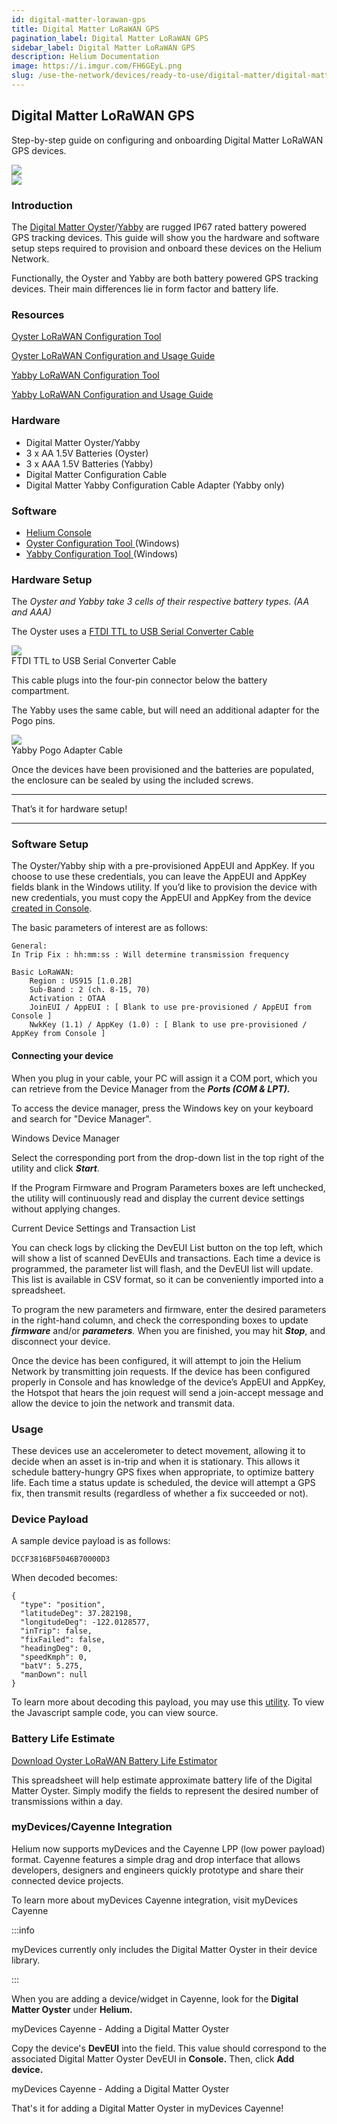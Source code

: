 ```yaml
---
id: digital-matter-lorawan-gps
title: Digital Matter LoRaWAN GPS
pagination_label: Digital Matter LoRaWAN GPS
sidebar_label: Digital Matter LoRaWAN GPS
description: Helium Documentation
image: https://i.imgur.com/FH6GEyL.png
slug: /use-the-network/devices/ready-to-use/digital-matter/digital-matter-lorawan-gps
---
```



## Digital Matter LoRaWAN GPS

Step-by-step guide on configuring and onboarding Digital Matter LoRaWAN GPS devices.

<div style={{ textAlign: 'left' }}>
  <img src={useBaseUrl('img/use-the-network/devices/ready-to-use/digital-matter-oyster.png')} />
</div>
<div style={{ textAlign: 'right' }}>
  <img src={useBaseUrl('img/use-the-network/devices/ready-to-use/digital-matter-yabby.png')} />
</div>

### Introduction

The
[Digital Matter Oyster](https://www.digitalmatter.com/devices/oyster-lorawan/)/[Yabby](https://www.digitalmatter.com/devices/yabby-lorawan/)
are rugged IP67 rated battery powered GPS tracking devices. This guide will show you the hardware
and software setup steps required to provision and onboard these devices on the Helium Network.

Functionally, the Oyster and Yabby are both battery powered GPS tracking devices. Their main
differences lie in form factor and battery life.

### Resources

[Oyster LoRaWAN Configuration Tool](https://www.oemserver.com/tools/OysterLoRaWAN/ConfigTool/setup.exe)

[Oyster LoRaWAN Configuration and Usage Guide](https://support.digitalmatter.com/support/solutions/articles/16000063310-oyster-lorawan-configuration-and-usage-guide)

[Yabby LoRaWAN Configuration Tool](https://www.oemserver.com/tools/YabbyLoRaWAN/ConfigTool/setup.exe)

[Yabby LoRaWAN Configuration and Usage Guide](https://support.digitalmatter.com/support/solutions/articles/16000077618-configuration-and-usage-guide)

### Hardware

- Digital Matter Oyster/Yabby
- 3 x AA 1.5V Batteries \(Oyster\)
- 3 x AAA 1.5V Batteries \(Yabby\)
- Digital Matter Configuration Cable
- Digital Matter Yabby Configuration Cable Adapter \(Yabby only\)

### Software

- [Helium Console](https://console.helium.com/)
- [Oyster Configuration Tool ](https://www.oemserver.com/tools/OysterLoRaWAN/ConfigTool/setup.exe)\(Windows\)
- [Yabby Configuration Tool ](https://www.oemserver.com/tools/YabbyLoRaWAN/ConfigTool/setup.exe)\(Windows\)

### Hardware Setup

The _Oyster and Yabby take 3 cells of their respective battery types. \(AA and AAA\)_

The Oyster uses a
[FTDI TTL to USB Serial Converter Cable](https://www.ftdichip.com/Support/Documents/DataSheets/Cables/DS_TTL-232RG_CABLES.pdf)

<div style={{ textAlign: 'center' }}>
  <img
    src={useBaseUrl('img/use-the-network/devices/ready-to-use/digital-matter-oyster-cable.png')}
  />
</div>

<div style={{ textAlign: 'center' }}>FTDI TTL to USB Serial Converter Cable</div>

This cable plugs into the four-pin connector below the battery compartment.

The Yabby uses the same cable, but will need an additional adapter for the Pogo pins.

<div style={{ textAlign: 'center' }}>
  <img
    src={useBaseUrl('img/use-the-network/devices/ready-to-use/digital-matter-yabby-cable.png')}
  />
</div>

<div style={{ textAlign: 'center' }}>Yabby Pogo Adapter Cable</div>

Once the devices have been provisioned and the batteries are populated, the enclosure can be sealed
by using the included screws.

---

That’s it for hardware setup!

---

### Software Setup

The Oyster/Yabby ship with a pre-provisioned AppEUI and AppKey. If you choose to use these
credentials, you can leave the AppEUI and AppKey fields blank in the Windows utility. If you’d like
to provision the device with new credentials, you must copy the AppEUI and AppKey from the device
[created in Console](/use-the-network/console/adding-devices).

The basic parameters of interest are as follows:

```text
General:
In Trip Fix : hh:mm:ss : Will determine transmission frequency

Basic LoRaWAN:
	Region : US915 [1.0.2B]
	Sub-Band : 2 (ch. 8-15, 70)
	Activation : OTAA
	JoinEUI / AppEUI : [ Blank to use pre-provisioned / AppEUI from Console ]
	NwkKey (1.1) / AppKey (1.0) : [ Blank to use pre-provisioned / AppKey from Console ]

```

#### Connecting your device

When you plug in your cable, your PC will assign it a COM port, which you can retrieve from the
Device Manager from the _**Ports \(COM & LPT\).**_

To access the device manager, press the Windows key on your keyboard and search for "Device
Manager".

Windows Device Manager

Select the corresponding port from the drop-down list in the top right of the utility and click
_**Start**_.

If the Program Firmware and Program Parameters boxes are left unchecked, the utility will
continuously read and display the current device settings without applying changes.

Current Device Settings and Transaction List

You can check logs by clicking the DevEUI List button on the top left, which will show a list of
scanned DevEUIs and transactions. Each time a device is programmed, the parameter list will flash,
and the DevEUI list will update. This list is available in CSV format, so it can be conveniently
imported into a spreadsheet.

To program the new parameters and firmware, enter the desired parameters in the right-hand column,
and check the corresponding boxes to update _**firmware**_ and/or _**parameters**._ When you are
finished, you may hit _**Stop**_, and disconnect your device.

Once the device has been configured, it will attempt to join the Helium Network by transmitting join
requests. If the device has been configured properly in Console and has knowledge of the device’s
AppEUI and AppKey, the Hotspot that hears the join request will send a join-accept message and allow
the device to join the network and transmit data.

### Usage

These devices use an accelerometer to detect movement, allowing it to decide when an asset is
in-trip and when it is stationary. This allows it schedule battery-hungry GPS fixes when
appropriate, to optimize battery life. Each time a status update is scheduled, the device will
attempt a GPS fix, then transmit results \(regardless of whether a fix succeeded or not\).

### Device Payload

A sample device payload is as follows:

```text
DCCF3816BF5046B70000D3
```

When decoded becomes:

```text
{
  "type": "position",
  "latitudeDeg": 37.282198,
  "longitudeDeg": -122.0128577,
  "inTrip": false,
  "fixFailed": false,
  "headingDeg": 0,
  "speedKmph": 0,
  "batV": 5.275,
  "manDown": null
}
```

To learn more about decoding this payload, you may use this
[utility](https://www.oemserver.com/tools/OysterLoRaWAN/UplinkDecoder.html). To view the Javascript
sample code, you can view source.

### Battery Life Estimate

[Download Oyster LoRaWAN Battery Life Estimator](https://support.digitalmatter.com/helpdesk/attachments/16023300051)

This spreadsheet will help estimate approximate battery life of the Digital Matter Oyster. Simply
modify the fields to represent the desired number of transmissions within a day.

### myDevices/Cayenne Integration

Helium now supports myDevices and the Cayenne LPP \(low power payload\) format. Cayenne features a
simple drag and drop interface that allows developers, designers and engineers quickly prototype and
share their connected device projects.

To learn more about myDevices Cayenne integration, visit myDevices Cayenne

:::info

myDevices currently only includes the Digital Matter Oyster in their device library.

:::

When you are adding a device/widget in Cayenne, look for the **Digital Matter Oyster** under
**Helium.**

myDevices Cayenne - Adding a Digital Matter Oyster

Copy the device's **DevEUI** into the field. This value should correspond to the associated Digital
Matter Oyster DevEUI in **Console.** Then, click **Add device.**

myDevices Cayenne - Adding a Digital Matter Oyster

That's it for adding a Digital Matter Oyster in myDevices Cayenne!
